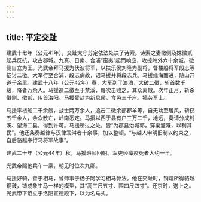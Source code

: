 ```yaml
---
---
---
```

title: 平定交趾
---



建武十七年（公元41年），交趾太守苏定依法处决了诗索。诗索之妻徵侧及妹徵贰起兵反抗，攻占郡城。九真、日南、合浦“蛮夷”起而响应，攻掠岭外六十余城，徵侧自立为王。光武帝拜马援为伏波将军，以扶乐侯刘隆为副将，督楼船将军段志等征讨二徵。大军行至合浦，段志病故，诏马援并将段志兵。马援缘海而进，随山开道千余里。建武十八年（公元42年）春，大军到了浪泊，大破二徵，斩首数千级，降者万余人。马援追二徵至于禁溪，每次击败之，其众离散。次年正月，斩杀徵侧、徵贰，传首洛阳。马援受封为新息侯，食邑三千户。犒劳军士。

马援率楼船二千余艘，战士两万余人，追击二徵余部都羊等，自无功至居风，斩获五千余人，余众散亡，岭南悉定。马援以西于县有户三万二千，地远，奏请分成封溪、望海二县，得到许可。马援所过之处，皆“为郡县治城郭，穿渠灌溉，以利其民”。他还条奏越律与汉律乖舛者十余事，加以整顿，“与越人申明旧制以约束之，自后骆越奉行马将军故事”。

建武二十年（公元44年）秋，马援班师回朝。军吏经瘴疫死者大约一半。

光武帝赐他兵车一乘，朝见时位次九卿。

马援好骑，善于相马，曾师事于杨子阿学习相马骨法。他在交趾时，销熔所得骆越铜鼓，铸成象生马一样的模型，其“高三尺五寸、围四尺四寸”。还京时，送上之。光武帝下诏立于洛阳宣德殿下，以为名马式。
